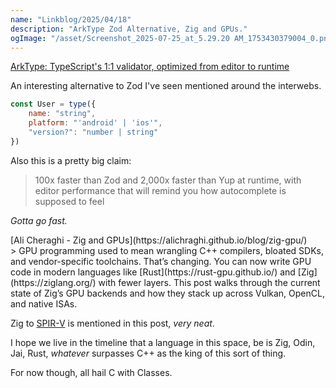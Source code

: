 ```yaml
---
name: "Linkblog/2025/04/18"
description: "ArkType Zod Alternative, Zig and GPUs."
ogImage: "/asset/Screenshot_2025-07-25_at_5.29.20 AM_1753430379004_0.png"
---
```


[ArkType: TypeScript's 1:1 validator, optimized from editor to runtime](https://arktype.io/)

<div class="ml-[2rem] mb-8">
An interesting alternative to Zod I've seen mentioned around the interwebs.

```js
const User = type({
	name: "string",
	platform: "'android' | 'ios'",
	"version?": "number | string"
})
```

Also this is a pretty big claim:

> 100x faster than Zod and 2,000x faster than Yup at runtime, with editor performance that will remind you how autocomplete is supposed to feel

_Gotta go fast._

</div>
[Ali Cheraghi - Zig and GPUs](https://alichraghi.github.io/blog/zig-gpu/)

<div class="ml-[2rem] mb-8">
> GPU programming used to mean wrangling C++ compilers, bloated SDKs, and vendor-specific toolchains. That’s changing. You can now write GPU code in modern languages like [Rust](https://rust-gpu.github.io/) and [Zig](https://ziglang.org/) with fewer layers. This post walks through the current state of Zig’s GPU backends and how they stack up across Vulkan, OpenCL, and native ISAs.

Zig to [SPIR-V](https://en.wikipedia.org/wiki/Standard_Portable_Intermediate_Representation) is mentioned in this post, _very neat_.

I hope we live in the timeline that a language in this space, be is Zig, Odin, Jai, Rust, _whatever_ surpasses C++ as the king of this sort of thing.

For now though, all hail C with Classes.

</div>

